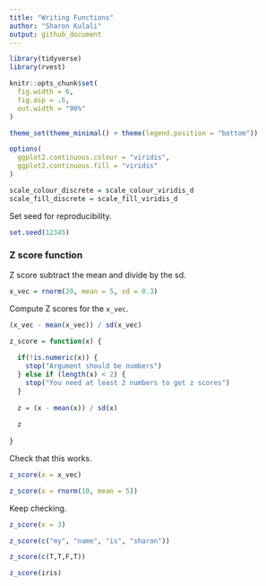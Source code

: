 ```yaml
---
title: "Writing Functions"
author: "Sharon Kulali"
output: github_document
---
```


```r
library(tidyverse)
library(rvest)

knitr::opts_chunk$set(
  fig.width = 6,
  fig.asp = .6,
  out.width = "90%"
)

theme_set(theme_minimal() + theme(legend.position = "bottom"))

options(
  ggplot2.continuous.colour = "viridis",
  ggplot2.continuous.fill = "viridis"
)

scale_colour_discrete = scale_colour_viridis_d
scale_fill_discrete = scale_fill_viridis_d
```

Set seed for reproducibility.

```r
set.seed(12345)
```

### Z score function

Z score subtract the mean and divide by the sd.

```r
x_vec = rnorm(20, mean = 5, sd = 0.3)
```

Compute Z scores for the `x_vec`.

```r
(x_vec - mean(x_vec)) / sd(x_vec)
```

```r
z_score = function(x) {
  
  if(!is.numeric(x)) {
    stop("Argument should be numbers")
  } else if (length(x) < 2) {
    stop("You need at least 2 numbers to get z scores")
  }
  
  z = (x - mean(x)) / sd(x)
  
  z
  
}
```

Check that this works.

```r
z_score(x = x_vec)

z_score(x = rnorm(10, mean = 5))
```

Keep checking.

```r
z_score(x = 3)

z_score(c("my", "name", "is", "sharon"))

z_score(c(T,T,F,T))

z_score(iris)
```








